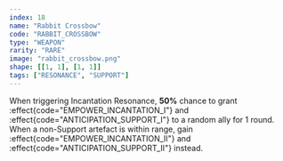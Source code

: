 ```yaml
---
index: 18
name: "Rabbit Crossbow"
code: "RABBIT_CROSSBOW"
type: "WEAPON"
rarity: "RARE"
image: "rabbit_crossbow.png"
shape: [[1, 1], [1, 1]]
tags: ["RESONANCE", "SUPPORT"]
---
```


When triggering Incantation Resonance, **50%** chance to grant :effect{code="EMPOWER_INCANTATION_I"} and :effect{code="ANTICIPATION_SUPPORT_I"} to a random ally for 1 round. When a non-Support artefact is within range, gain :effect{code="EMPOWER_INCANTATION_II"} and :effect{code="ANTICIPATION_SUPPORT_II"} instead.